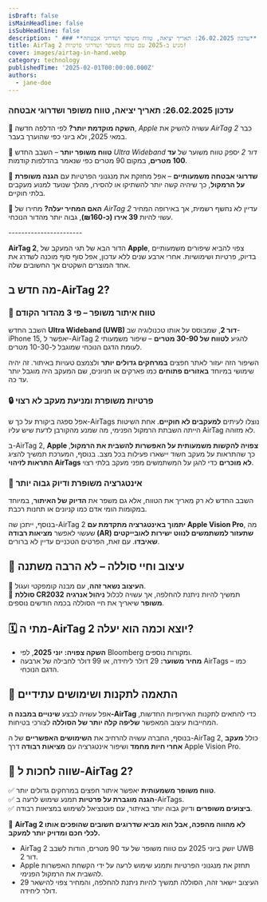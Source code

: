 ```yaml
---
isDraft: false
isMainHeadline: false
isSubHeadline: false
description: " ### **עדכון 26.02.2025: תאריך יציאה, טווח משופר ושדרוגי אבטחה**  \U0001F539 **השקה מוקדמת יותר?** לפי הדלפה חדשה, _Apple_ עשויה להשיק את _AirTag 2_"
title: AirTag 2 מגיע ב-2025 עם טווח משופר ושדרוגי פרטיות!
cover: images/airtag-in-hand.webp
category: technology
publishedTime: '2025-02-01T00:00:00.000Z'
authors:
  - jane-doe
---
```


### **עדכון 26.02.2025: תאריך יציאה, טווח משופר ושדרוגי אבטחה**

🔹 **השקה מוקדמת יותר?** לפי הדלפה חדשה, _Apple_ עשויה להשיק את _AirTag 2_ כבר במאי 2025, ולא ביוני כפי שהוערך בעבר.

🔹 **טווח משופר יותר** – השבב החדש _Ultra Wideband דור 2_ יספק טווח משוער של **עד 100 מטרים**, במקום 90 מטרים כפי שנאמר בהדלפות קודמות.

🔹 **שדרוגי אבטחה משמעותיים** – אפל מחזקת את מנגנוני הפרטיות עם **הגנה משופרת על הרמקול**, כך שיהיה קשה יותר להשתיקו או להסירו, מהלך שנועד למנוע מעקבים בלתי חוקיים.

🔹 **האם המחיר יעלה?** מחירו של _AirTag 2_ עדיין לא נחשף רשמית, אך באירופה המחיר עשוי להיות **39 אירו (כ-₪160)**, גבוה יותר מהדור הנוכחי.

\-----------------------

**AirTag 2**, הדור הבא של תגי המעקב של **Apple**, צפוי להביא שיפורים משמעותיים בדיוק, פרטיות ושימושיות. אחרי ארבע שנים ללא עדכון, אפל סוף סוף מוכנה לשדרג את אחד המוצרים השקטים אך החשובים שלה.

## **מה חדש ב-AirTag 2?**

### **📡 טווח איתור משופר – פי 3 מהדור הקודם**

השבב החדש **Ultra Wideband (UWB) דור 2**, שמבוסס על אותו טכנולוגיה שב-iPhone 15, יאפשר ל-AirTag 2 להגיע **לטווח של 30-90 מטרים** – שיפור משמעותי לעומת הדגם הנוכחי שמוגבל ל-10-30 מטרים.

השיפור הזה יעזור לאתר חפצים **במרחקים גדולים יותר** ולצמצם טעויות באיתור. זה יהיה שימושי במיוחד **באזורים פתוחים** כמו פארקים או חניונים, שם המעקב היה מוגבל יותר עד כה.

### **🔒 פרטיות משופרת ומניעת מעקב לא רצוי**

אפל ספגה ביקורת על כך ש-AirTags נוצלו לעיתים **למעקבים לא חוקיים**. אחת השיטות הייתה השבתת הרמקול הפנימי, מה שמנע מהקורבן לדעת שיש עליו AirTag לא מזוהה.

ב-AirTag 2, **Apple צפויה להקשות משמעותית על האפשרות להשבית את הרמקול**, כך שהתראות על מעקב חשוד יישארו פעילות בכל מצב. בנוסף, המערכת תמשיך להציג **התראות לזיהוי AirTags לא מוכרים** כדי להגן על המשתמשים מפני מעקב בלתי רצוי.

### **🎯 אינטגרציה משופרת ודיוק גבוה יותר**

השבב החדש לא רק מאריך את הטווח, אלא גם משפר את **הדיוק של האיתור**, במיוחד במקומות הומי אדם כמו קניונים או תחנות רכבת.

בנוסף, ייתכן שה-AirTag 2 **יתמוך באינטגרציה מתקדמת עם Apple Vision Pro**, מה שעשוי לאפשר **מציאות רבודה (AR) שתעזור למשתמשים לנווט ישירות לאובייקטים שאיבדו**. עם זאת, הפרטים הטכניים עדיין לא ברורים.

## **🎨 עיצוב וחיי סוללה – לא הרבה משתנה**

🔹 **העיצוב נשאר זהה**, עם מבנה קומפקטי ועגול.  
🔹 **סוללת CR2032** תמשיך להיות ניתנת להחלפה, אך עשויה לכלול **ניהול אנרגיה משופר** שיאריך את חיי הסוללה בכמה חודשים נוספים.

## **🗓️ מתי ה-AirTag 2 יוצא וכמה הוא יעלה?**

- **השקה צפויה:** **יוני 2025**, לפי Bloomberg ומקורות נוספים.
- **מחיר משוער:** 29 דולר ליחידה, או 99 דולר לחבילה של ארבעה AirTags – כמו הדגם הנוכחי.

## **📜 התאמה לתקנות ושימושים עתידיים**

אפל עשויה לבצע **שינויים במבנה ה-AirTag** כדי להתאים לתקנות האירופיות החדשות, המחייבות עיצוב המאפשר **שליפה קלה יותר של הסוללה** לצורכי בטיחות.

בנוסף, החברה עשויה להרחיב את **השימושים האפשריים** של ה-AirTag 2, כולל **מעקב אחרי חיות מחמד** ושיפור אינטגרציה עם **מציאות רבודה** דרך Apple Vision Pro.

## **🔎 שווה לחכות ל-AirTag 2?**

✅ **טווח משופר משמעותית** יאפשר איתור חפצים במרחקים גדולים יותר.  
✅ **הגנה מוגברת על פרטיות** תמנע שימוש לרעה ב-AirTags.  
✅ **ביצועים משופרים** ודיוק גבוה יותר באיתור, עם פוטנציאל לשימוש במציאות רבודה.

💭 **AirTag 2 לא מהווה מהפכה, אבל הוא מביא שדרוגים חשובים שהופכים אותו לכלי חכם ומדויק יותר למעקב.**

- AirTag 2 יושק ביוני 2025 עם טווח משופר של עד 90 מטרים, הודות לשבב UWB דור 2.
- Apple תחזק את מנגנוני הפרטיות ותמנע שימוש לרעה על ידי הקשחת האפשרות להשבית את הרמקול הפנימי.
- העיצוב יישאר זהה, הסוללה תמשיך להיות ניתנת להחלפה, והמחיר צפוי להישאר 29 דולר ליחידה.
